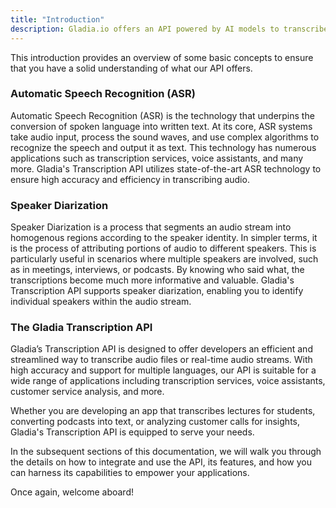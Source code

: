 ```yaml
---
title: "Introduction"
description: Gladia.io offers an API powered by AI models to transcribe and comprehend audio and video files. Our API is meticulously designed to be robust, efficient, and easy to integrate, making it an ideal choice for developers looking to incorporate transcription services in their applications.
---
```


This introduction provides an overview of some basic concepts to ensure that you have a solid understanding of what our API offers. 

### Automatic Speech Recognition (ASR)

Automatic Speech Recognition (ASR) is the technology that underpins the conversion of spoken language into written text. At its core, ASR systems take audio input, process the sound waves, and use complex algorithms to recognize the speech and output it as text. This technology has numerous applications such as transcription services, voice assistants, and many more. Gladia's Transcription API utilizes state-of-the-art ASR technology to ensure high accuracy and efficiency in transcribing audio.

### Speaker Diarization

Speaker Diarization is a process that segments an audio stream into homogenous regions according to the speaker identity. In simpler terms, it is the process of attributing portions of audio to different speakers. This is particularly useful in scenarios where multiple speakers are involved, such as in meetings, interviews, or podcasts. By knowing who said what, the transcriptions become much more informative and valuable. Gladia's Transcription API supports speaker diarization, enabling you to identify individual speakers within the audio stream.

### The Gladia Transcription API

Gladia’s Transcription API is designed to offer developers an efficient and streamlined way to transcribe audio files or real-time audio streams. With high accuracy and support for multiple languages, our API is suitable for a wide range of applications including transcription services, voice assistants, customer service analysis, and more. 

Whether you are developing an app that transcribes lectures for students, converting podcasts into text, or analyzing customer calls for insights, Gladia's Transcription API is equipped to serve your needs.

In the subsequent sections of this documentation, we will walk you through the details on how to integrate and use the API, its features, and how you can harness its capabilities to empower your applications.

Once again, welcome aboard!
